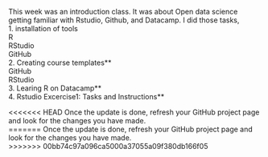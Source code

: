 
This week was an introduction class. It was about Open data science getting familiar with Rstudio, Github, and Datacamp. I did those tasks,   
1. installation of tools  
   R  
   RStudio  
   GitHub  
 2. Creating course templates**  
  GitHub  
  RStudio  
3. Learing R on Datacamp**  
4. Rstudio Excercise1: Tasks and Instructions**  


<<<<<<< HEAD
Once the update is done, refresh your GitHub project page and look for the changes you have made.  
=======
 Once the update is done, refresh your GitHub project page and look for the changes you have made.  
>>>>>>> 00bb74c97a096ca5000a37055a09f380db166f05




